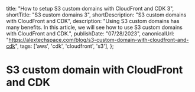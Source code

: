 
  title: "How to setup S3 custom domains with CloudFront and CDK 3",
  shortTitle: "S3 custom domains 3",
  shortDescription: "S3 custom domains with CloudFront and CDK",
  description: "Using S3 custom domains has many benefits. In this article, we will see how to use S3 custom domains with CloudFront and CDK.",
  publishDate: "07/28/2023",
  canonicalUrl: "https://alextechspace.com/blog/s3-custom-domain-with-cloudfront-and-cdk",
  tags: ['aws', 'cdk', 'cloudfront', 's3'],
};

# S3 custom domain with CloudFront and CDK
